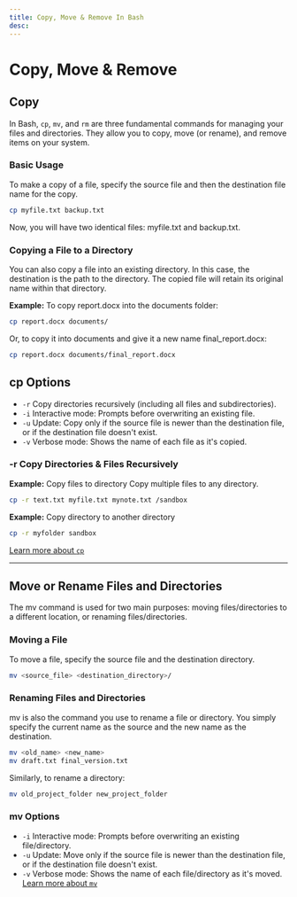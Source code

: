 ```yaml
---
title: Copy, Move & Remove In Bash
desc:
---
```


# Copy, Move & Remove

## Copy

In Bash, `cp`, `mv`, and `rm` are three fundamental commands for managing your files and directories. They allow you to copy, move (or rename), and remove items on your system.

### Basic Usage
To make a copy of a file, specify the source file and then the destination file name for the copy.
```bash
cp myfile.txt backup.txt
```
Now, you will have two identical files: myfile.txt and backup.txt.

### Copying a File to a Directory
You can also copy a file into an existing directory. In this case, the destination is the path to the directory. The copied file will retain its original name within that directory.

**Example:**
To copy report.docx into the documents folder:
```bash
cp report.docx documents/
```
Or, to copy it into documents and give it a new name final_report.docx:
```bash
cp report.docx documents/final_report.docx
```
## cp Options
- `-r`	Copy directories recursively (including all files and subdirectories).
- `-i`	Interactive mode: Prompts before overwriting an existing file.
- `-u`	Update: Copy only if the source file is newer than the destination file, or if the destination file doesn't exist.
- `-v`	Verbose mode: Shows the name of each file as it's copied.

### -r Copy Directories & Files Recursively

**Example:** Copy files to directory
Copy multiple files to any directory.
```bash
cp -r text.txt myfile.txt mynote.txt /sandbox
```

**Example:** Copy directory to another directory
```bash
cp -r myfolder sandbox
```
[Learn more about `cp`](https://www.w3schools.com/bash/bash_cp.php)

---

## Move or Rename Files and Directories

The mv command is used for two main purposes: moving files/directories to a different location, or renaming files/directories.

### Moving a File
To move a file, specify the source file and the destination directory.
```bash
mv <source_file> <destination_directory>/
```

### Renaming Files and Directories
mv is also the command you use to rename a file or directory. You simply specify the current name as the source and the new name as the destination.
```bash
mv <old_name> <new_name>
mv draft.txt final_version.txt
```
Similarly, to rename a directory:
```bash
mv old_project_folder new_project_folder
```
### mv Options
- `-i`	Interactive mode: Prompts before overwriting an existing file/directory.
- `-u`	Update: Move only if the source file is newer than the destination file, or if the destination file doesn't exist.
- `-v`	Verbose mode: Shows the name of each file/directory as it's moved.
[Learn more about `mv`](https://www.w3schools.com/bash/bash_mv.php)